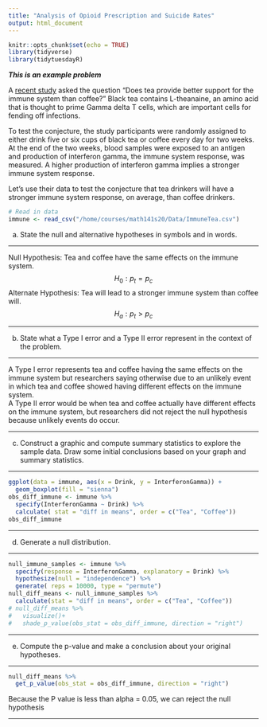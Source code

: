 ```yaml
---
title: "Analysis of Opioid Prescription and Suicide Rates"
output: html_document
---
```


```r
knitr::opts_chunk$set(echo = TRUE)
library(tidyverse)
library(tidytuesdayR)
```

***This is an example problem***

A [recent study](https://www.ncbi.nlm.nih.gov/pmc/articles/PMC156317/) asked the question "Does tea provide better support for the immune system than coffee?"  Black tea contains L-theanaine, an amino acid that is thought to prime Gamma delta T cells, which are important cells for fending off infections.  

To test the conjecture, the study participants were randomly assigned to either drink five or six cups of black tea or coffee every day for two weeks.  At the end of the two weeks, blood samples were exposed to an antigen and production of interferon gamma, the immune system response, was measured.  A higher production of interferon gamma implies a stronger immune system response.  

Let's use their data to test the conjecture that tea drinkers will have a stronger immune system response, on average, than coffee drinkers.



```r
# Read in data
immune <- read_csv("/home/courses/math141s20/Data/ImmuneTea.csv")
```


a. State the null and alternative hypotheses in symbols and in words.

*********************************************************************************
Null Hypothesis: Tea and coffee have the same effects on the immune system.
$$H_0:  p_t = p_c  $$
Alternate Hypothesis:  Tea will lead to a stronger immune system than coffee will. 
$$H_a:  p_t  > p_c $$




*********************************************************************************

b. State what a Type I error and a Type II error represent in the context of the problem.

*********************************************************************************
 A Type I error represents tea and coffee having the same effects on the immune system but researchers saying otherwise due to an unlikely event in which tea and coffee showed having different effects on the immune system.  
 A Type II error would be when tea and coffee actually have different effects on the immune system, but researchers did not reject the null hypothesis because unlikely events do occur. 



*********************************************************************************


c. Construct a graphic and compute summary statistics to explore the sample data.  Draw some initial conclusions based on your graph and summary statistics.



*********************************************************************************
```r
ggplot(data = immune, aes(x = Drink, y = InterferonGamma)) +
  geom_boxplot(fill = "sienna")
obs_diff_immune <- immune %>%
  specify(InterferonGamma ~ Drink) %>%
  calculate( stat = "diff in means", order = c("Tea", "Coffee"))
obs_diff_immune
```




*********************************************************************************


d. Generate a null distribution.

*********************************************************************************
```r
null_immune_samples <- immune %>%
  specify(response = InterferonGamma, explanatory = Drink) %>%
  hypothesize(null = "independence") %>%
  generate( reps = 10000, type = "permute")
null_diff_means <- null_immune_samples %>% 
  calculate(stat = "diff in means", order = c("Tea", "Coffee"))
# null_diff_means %>%
#   visualize()+
#   shade_p_value(obs_stat = obs_diff_immune, direction = "right")
```


*********************************************************************************
 

e. Compute the p-value and make a conclusion about your original hypotheses.

*********************************************************************************
```r
null_diff_means %>%
  get_p_value(obs_stat = obs_diff_immune, direction = "right")
```
Because the P value is less than alpha = 0.05, we can reject the null hypothesis 


*********************************************************************************

